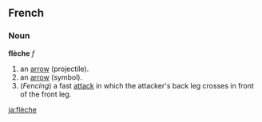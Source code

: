==French==
===Noun===
'''flèche''' ''f''

# an [[arrow]] (projectile).
# an [[arrow]] (symbol).
# (''Fencing'') a fast [[attack]] in which the attacker's back leg crosses in front of the front leg.

[[ja:flèche]]